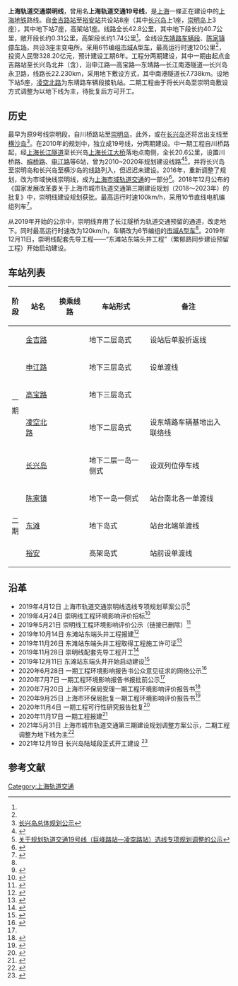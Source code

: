 {{Otheruses
|subject=自浦东至崇明的、在2016年之前被称作19号线的轨道交通线路
|other=2016年起规划中的自宝山杨行至闵行梅陇的19号线
|上海轨道交通19号线
|disambig=无
}}
{{SH Future infrastructure}}
{{NoteTA
|G1=Transport
|G2=Unit
}}
{{Infobox rail system-route
| name = 上海轨道交通崇明线
| color = {{上海地铁颜色|崇|yes}}
| logo = 
| logo_width = 100px
| image = 
| image_width = 280px
| image_alt =
| caption = 
| locale = {{CHN}}[[上海市|上海市]][[浦东新区|浦东新区]]、[[崇明区|崇明区]]
| type = [[地铁|地铁]]
| system = [[上海地铁|上海地铁]]
| status = 建设中
| start = {{站|金吉路}}
| end = {{站|裕安}}
| routes = 
| character = 地下、高架
| linelength = {{convert|42.8|km|mi|2|abbr=on}}
| tracklength =
| speed = 最高120公里/小時
| tracks = 2条
| stations = 8个
| gauge = {{标准轨}}
| minradius = 
| maxgrade = 
| elevation = 
| electrification = [[直流电|DC]] 1,500V [[接触网供电|接触网供电]]
| block_signal = 
| signalling = 
| depot = [[上海轨道交通车辆段|东靖路车辆基地]]<br />[[上海轨道交通车辆段|陈家镇车辆基地]]
| stock = 
| fleet_size = 6节[[城市轨道交通列车车型#中国大陆|市域A型车]]
| open = 预计2026年
| lastextension = 
| close = 
| daily_ridership = 
| owner = [[上海申通地铁集团有限公司|上海申通地铁集团有限公司]]
| operator = 
| website =
| map = {{上海地铁RDT|崇明线}}
| map_state = collapsed
}}

'''上海轨道交通崇明线'''，曾用名'''上海轨道交通19号线'''，是[[上海市|上海]]一條正在建设中的[[上海地铁|上海地铁]]路线。自[[金吉路站|金吉路站]]至[[裕安站|裕安站]]共设站8座（其中[[长兴岛_(上海)|长兴岛]]上1座，[[崇明岛|崇明岛]]上3座），其中地下站7座，高架站1座。线路全长42.8公里，其中地下段长约40.7公里，敞开段长约0.31公里，高架段长约1.74公里<ref name="envir" />。全线设[[上海地铁车辆基地|东靖路车辆段]]、[[上海地铁车辆基地|陈家镇停车场]]，共设3座主变电所。采用6节编组[[城市轨道交通列车车型#中国大陆|市域A型车]]，最高运行时速120公里<ref name=hp />，投资人民幣328.20亿元，预计建设工期6年。工程分两期建设，其中一期由起点金吉路站至长兴岛北井（含），沿申江路—高宝路—东靖路—长江南港隧道—长兴岛永卫路，线路长22.230km，采用地下敷设方式，其中南港隧道长7.738km。设地下站5座，[[凌空北路站|凌空北路]]为东靖路车辆段接轨站。二期工程由于将长兴岛至崇明岛敷设方式调整为以地下线为主，待批复后方可开工。

==历史==
最早为原9号线崇明段，自川桥路站至[[崇明岛|崇明岛]]，此外，或在[[长兴岛_(上海)|长兴岛]]还将岔出支线至[[横沙岛|横沙岛]]<ref>[http://www.shghj.gov.cn/News_Show.aspx?id=10853 长兴岛总体规划公示]{{dead link|date=2017年11月 |bot=InternetArchiveBot |fix-attempted=yes }}</ref>。在2010年的规划中，独立成19号线，分两期建设。中一期工程自川桥路起，经[[上海长江隧道|上海长江隧道]]至长兴岛[[上海长江大桥|上海长江大桥]]落地点南侧，全长20.6公里，设置川桥路、[[榕桥路站|榕桥路]]、[[申江路站|申江路]]等6站，曾为2010~2020年规划建设线路<ref>{{Cite web |url=http://www.envir.gov.cn/info/2009/2009421347.htm |title=上海市城市快速轨道交通近期建设规划(2010-2020年)环评报告 |accessdate=2009-04-02 |archive-date=2009-04-05 |archive-url=https://web.archive.org/web/20090405174458/http://www.envir.gov.cn/info/2009/2009421347.htm |dead-url=no }}</ref><ref>[http://ghzyj.sh.gov.cn/hdpt/gzcy/sj/201208/t20120823_559409.htm 关于规划轨道交通19号线（巨峰路站—凌空路站）选线专项规划调整的公示]</ref>，并将长兴岛至崇明岛和长兴岛至横沙岛的线路列入，但迟迟未建设。2016年，重新调整了规划，改为市域快线崇明线，成为[[上海市域轨道交通|上海市域轨道交通]]的一部分<ref>{{Cite web |url=http://www.envir.gov.cn/docs/2016/20160418709.htm |title=上海市轨道交通近期建设规划(2017-2025)环境影响评价第二次公示 |access-date=2016-04-19 |archive-url=https://web.archive.org/web/20160506185941/http://www.envir.gov.cn/docs/2016/20160418709.htm |archive-date=2016-05-06 |dead-url=no }}</ref>。2018年12月公布的《国家发展改革委关于上海市城市轨道交通第三期建设规划（2018～2023年）的批复》中，崇明线建设规划获批。最高运行时速100km/h，采用10节直线电机编组列车<ref>{{Cite web|url=http://www.ndrc.gov.cn/gzdt/201812/t20181219_922982.html|title=国家发展改革委关于上海市城市轨道交通第三期建设规划（2018～2023年）的批复 |access-date=2018-12-19|archive-url=https://web.archive.org/web/20181219100744/http://www.ndrc.gov.cn/gzdt/201812/t20181219_922982.html|archive-date=2018-12-19 |dead-url=yes}}</ref>。

从2019年开始的公示中，崇明线弃用了长江隧桥为轨道交通预留的通道，改走地下。同时最高运行时速改为120km/h，车辆改为6节编组的[[城市轨道交通列车车型#中国大陆|市域A型车]]<ref name=hp />。2019年12月11日，崇明线配套先导工程——“东滩站东端头井工程”（繁郁路同步建设预留工程）开始启动建设。

== 车站列表 ==
{|  class="wikitable" 
|-
!style="width: 1em"|阶段
! 站名
! 换乘线路
! 车站形式
! 备注
|-style="border-top:3px solid {{上海地铁颜色|崇|yes}};"
| rowspan="5" |一期
|[[金吉路站|金吉路]] ||{{上海地铁线路名|9}}||地下二层岛式 ||设站后单股折返线
|-
|[[申江路站|申江路]] ||{{上海地铁线路名|12}}||地下三层岛式 ||设单渡线
|-
|[[高宝路站|高宝路]]|| ||地下三层岛式 ||
|-
|[[凌空北路站|凌空北路]]|| ||地下二层岛式 ||设东靖路车辆基地出入联络线
|-
|[[长兴岛站|长兴岛]]|| ||地下二层一岛一侧式 ||设双列位停车线
|-
| rowspan="3" |二期
|[[陈家镇站|陈家镇]]|| ||地下一岛一侧式 ||站台南北各一单渡线
|-
|[[东滩站_(上海)|东滩]]|| ||地下岛式 ||站台北端单渡线
|-
|[[裕安站|裕安]]||||高架岛式 ||站前设单渡线
|}

==沿革==
*2019年4月12日 上海市轨道交通崇明线选线专项规划草案公示<ref>{{Cite web |url=http://jtw.sh.gov.cn/upload/201904/0412_133536_683.pdf |title=上海市轨道交通崇明线选线专项规划（草案公示） |access-date=2019-04-27 |archive-url=https://web.archive.org/web/20190427095148/http://jtw.sh.gov.cn/upload/201904/0412_133536_683.pdf |archive-date=2019-04-27 |dead-url=no }}</ref>
*2019年4月24日 崇明线工程环境影响评价招标<ref name="envir">{{Cite web |title=上海市轨道交通崇明线工程环境影响评价咨询项目招标公告 |url=http://eps.shmetro.com/portal/DispatchAction.do?efFormEname=PF9003&&inqu_status-0-noticeNo=0000000000034105&inqu_status-0-type=2&inqu_status-0-status=1 |accessdate=2019-04-25 |author=集团合约管理部 |date=2019-05-27 |publisher=上海申通地铁集团 |archive-url=https://web.archive.org/web/20190527055747/http://eps.shmetro.com/portal/DispatchAction.do?efFormEname=PF9003&&inqu_status-0-noticeNo=0000000000034105&inqu_status-0-type=2&inqu_status-0-status=1 |archive-date=2019-05-27 |dead-url=yes }}</ref>
*2019年5月21日 崇明线工程环境影响评价公示（链接已删除）<ref>{{cite web|url=https://xxgk.eic.sh.cn/jsxmxxgk/eiareport/action/jsxm_eiaReportDetail.do?from=jsxm&stEiaId=0647d3d1-a0db-4f82-91b2-93e5c7ff0320&type=%E6%8A%A5%E5%91%8A%E4%B9%A6|title=上海市轨道交通崇明线工程环境影响评价公示|publisher=上海企事业单位环境信息公开平台|date=2019-12-14}}</ref>
*2019年10月14日 东滩站东端头井工程报建<ref>{{Cite web |url=https://ciac.zjw.sh.gov.cn/xmbjwsbsweb/xmquery/XmDetail.aspx?bjbh=1901CM0043 |title=上海市轨道交通崇明线东滩站东端头井工程 |accessdate=2020-03-27 |archive-date=2020-03-27 |archive-url=https://web.archive.org/web/20200327145224/https://ciac.zjw.sh.gov.cn/xmbjwsbsweb/xmquery/XmDetail.aspx%3Fbjbh%3D1901CM0043 |dead-url=no }}</ref>
*2019年11月26日 东滩站东端头井工程取得工程施工许可证<ref>{{Cite web|title=市交通建管中心全力推进轨道交通崇明线开工|url=http://cache.baiducontent.com/c?m=9f65cb4a8c8507ed4fece763104e91230e54f72266c0d0622a89d75f93130a1d5a2ca8ed613f1006d0ce7f6703ae545decf53077200357eddd97d65e98e6d27e209f5647676a845613a30edfbd5155b137e12cfedc13f0bb8025e3d8c5a0d54352ba4475719786fa4d0164dd1ffb0342e5b1e949022e61adec4072895d605f9d3436b45088e6256f779687d74b3fb33da16206e4ab22b14e05c465b36e1f3334d65bc502462740f73f2ce8334c13e2ec4a96286e4153a138c5aeb1c6fc39facb993b8ffbbbb85f947791c0fd8870550457ed24cebcccc62a123115d8bac966b025cf89fbca47fe67d1&p=8077cc1d86cc42a812be9b7c5c42&newp=8b2a971783d015f008e297795c4092695c02dc3051d1d501298ffe0cc4241a1a1a3aecbb24241502d9c478610abb0f31aba7747d605f76e5cedbdc15&user=baidu&fm=sc&query=%CA%D0%BD%BB%CD%A8%BD%A8%B9%DC%B9%A4%B3%CC%D6%D0%D0%C4%C8%AB%C1%A6%CD%C6%BD%F8%B9%EC%B5%C0%BD%BB%CD%A8%B3%E7%C3%F7%CF%DF%BF%AA%B9%A4&qid=d47b3c650005c5cb&p1=1|publisher=市交通工程建管中心|date=2019-12-02}}</ref>
*2019年11月28日 崇明线配套先导工程开工<ref>{{Cite web|title=上海轨道交通崇明线配套先导工程开工|url=https://xw.qq.com/cmsid/20191128A0O31N00|publisher=腾讯网|date=2019-11-28|accessdate=2020-10-03|archive-date=2020-11-04|archive-url=https://web.archive.org/web/20201104065120/https://xw.qq.com/cmsid/20191128A0O31N00|dead-url=no}}</ref>
*2019年12月11日 东滩站东端头井开始启动建设<ref>{{cite web|url=http://shanghai.xinmin.cn/video/jr/2019/12/11/31621473.html|title=上海轨道交通崇明线东滩站东段头井开始启动建设|publisher=新民网|date=2019-12-11|accessdate=2019-12-11|archive-date=2020-11-03|archive-url=https://web.archive.org/web/20201103235830/http://shanghai.xinmin.cn/video/jr/2019/12/11/31621473.html|dead-url=no}}</ref>
*2020年6月28日 一期工程环境影响报告书公众意见征求的网络公示<ref name="hp">{{cite web|url=https://e2.sthj.sh.gov.cn/jsxmxxgk/eiareport/action/jsxm_eiaReportDetail.do?from=jsxm&stEiaId=3ddc18bc-61f2-41e9-af7a-02be49b0e715&type=%E6%8A%A5%E5%91%8A%E4%B9%A6|title=上海市轨道交通崇明线一期工程环境影响报告书公众意见征求的网络公示|publisher=上海企事业单位环境信息公开平台|date=2020-06-28|accessdate=2020-06-29}}</ref>
*2020年7月7日 一期工程环境影响报告书报批前公示<ref name=hp />
*2020年7月20日 上海市环保局受理一期工程环境影响评价报告书<ref>{{Cite web |url=https://link.sthj.sh.gov.cn/shhj/fa/cms/shhj/hpgs_pdf_login.jsp?fileName=08778D0586014DF9B29BE969A6A1E284_%E5%85%AC%E7%A4%BA_1.pdf |title=上海市轨道交通崇明线一期工程环境影响评价报告书 |access-date=2021-06-11 |archive-date=2021-06-11 |archive-url=https://web.archive.org/web/20210611063017/https://link.sthj.sh.gov.cn/shhj/fa/cms/shhj/hpgs_pdf_login.jsp?fileName=08778D0586014DF9B29BE969A6A1E284_%E5%85%AC%E7%A4%BA_1.pdf |dead-url=no }}</ref>
*2020年9月25日 上海市环保局批复一期工程环境影响评价报告书<ref>{{Cite web |url=https://link.sthj.sh.gov.cn/file/exchange_file/6A41FB0673224EBBBCF86A3EB7B68A6D_%E6%AD%A3%E6%96%87_20.pdf |title=关于“上海市轨道交通崇明线一期工程”环境影响报告书的审批意见 |access-date=2021-06-11 |archive-date=2021-06-11 |archive-url=https://web.archive.org/web/20210611063017/https://link.sthj.sh.gov.cn/file/exchange_file/6A41FB0673224EBBBCF86A3EB7B68A6D_%E6%AD%A3%E6%96%87_20.pdf |dead-url=no }}</ref>
*2020年11月4日 一期工程可行性研究报告批复<ref>{{cite web|url=https://app.fgw.sh.gov.cn/fgw-interaction-front/biz/projectApproval/info?id=19fb436c57f4a85a62f3bae7bf3bceb7|title=市发展改革委关于上海市轨道交通市域线崇明线一期工程可行性研究报告的批复|publisher=上海市发改委|accessdate=2022-03-12|dead-url=no}}</ref>
*2020年11月17日 一期工程报建<ref>{{Cite web |url=https://ciac.zjw.sh.gov.cn/xmbjwsbsweb/xmquery/XmDetail.aspx?bjbh=WE5KeFY4Z1BINlFSS3dmTDdGdnhacC9jME50djVycjE= |title=上海市轨道交通市域线崇明线一期工程报建信息 |access-date=2022-03-12 }}</ref>
*2021年5月31日 上海市城市轨道交通第三期建设规划调整方案公示，二期工程调整为地下线为主<ref>{{Cite web |url=https://envir.coscoshipping.com/art/2021/5/31/art_13875_198878.html |title=上海市城市轨道交通第三期建设规划（2018-2023年）调整环境影响评价公众意见征询 |access-date=2022-03-12 |archive-date=2021-08-16 |archive-url=https://web.archive.org/web/20210816081303/http://envir.coscoshipping.com/art/2021/5/31/art_13875_198878.html }}</ref>
*2021年12月19日 长兴岛陆域段正式开工建设 <ref>{{Cite web |url=https://xw.qq.com/amphtml/20211221A065MB00 |title=上海轨道交通崇明线又有新进展，一期长兴岛站的陆域段开建 |access-date=2022-03-12 |archive-date=2022-03-12 |archive-url=https://web.archive.org/web/20220312115040/https://xw.qq.com/amphtml/20211221A065MB00 }}</ref>

==参考文献==
{{Reflist|2}}

{{上海轨道交通崇明线}}
{{上海轨道交通线路列表}}

[[Category:上海轨道交通|Category:上海轨道交通]]